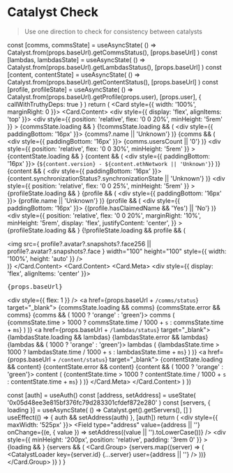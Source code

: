 
<Meta title="Development/Catalyst" />

# Catalyst Check

> Use one direction to check for consistency between catalysts

<Divider size="small" />

  const [comms, commsState] = useAsyncState(
    () => Catalyst.from(props.baseUrl).getCommsStatus(),
    [props.baseUrl]
  )
  const [lambdas, lambdasState] = useAsyncState(
    () => Catalyst.from(props.baseUrl).getLambdasStatus(),
    [props.baseUrl]
  )
  const [content, contentState] = useAsyncState(
    () => Catalyst.from(props.baseUrl).getContentStatus(),
    [props.baseUrl]
  )
  const [profile, profileState] = useAsyncState(
    () => Catalyst.from(props.baseUrl).getProfile(props.user),
    [props.user],
    { callWithTruthyDeps: true }
  )
  return (
    <Card style={{ width: '100%', marginRight: 0 }}>
      <Card.Content>
        <div style={{ display: 'flex', alignItems: 'top' }}>
          <div
            style={{ position: 'relative', flex: '0 0 20%', minHeight: '5rem' }}
          >
            {commsState.loading && <Loader active />}
            {!commsState.loading && (
              <div style={{ paddingBottom: '16px' }}>
                <Stats title="Catalyst">{comms?.name || 'Unknown'}</Stats>
              </div>
            )}
            {comms && (
              <div style={{ paddingBottom: '16px' }}>
                <Stats title="Users">{comms.usersCount || '0'}</Stats>
              </div>
            )}
          </div>
          <div
            style={{ position: 'relative', flex: '0 0 30%', minHeight: '5rem' }}
          >
            {contentState.loading && <Loader active />}
            {content && (
              <div style={{ paddingBottom: '16px' }}>
                <Stats title="Content network">
                  {`${content.version} - ${content.ethNetwork || 'Unknown'}`}
                </Stats>
              </div>
            )}
            {content && (
              <div style={{ paddingBottom: '16px' }}>
                <Stats title="Synchronization State">
                  {content.synchronizationStatus?.synchronizationState ||
                    'Unknown'}
                </Stats>
              </div>
            )}
          </div>
          <div
            style={{ position: 'relative', flex: '0 0 25%', minHeight: '5rem' }}
          >
            {profileState.loading && <Loader active />}
            {profile && (
              <div style={{ paddingBottom: '16px' }}>
                <Stats title="Profile name">{profile.name || 'Unknown'}</Stats>
              </div>
            )}
            {profile && (
              <div style={{ paddingBottom: '16px' }}>
                <Stats title="Has Claimed Name">
                  {(profile.hasClaimedName && 'Yes') || 'No'}
                </Stats>
              </div>
            )}
          </div>
          <div
            style={{
              position: 'relative',
              flex: '0 0 20%',
              marginRight: '10%',
              minHeight: '5rem',
              display: 'flex',
              justifyContent: 'center',
            }}
          >
            {profileState.loading && <Loader active />}
            {!profileState.loading && profile && (
              <div>
                <img
                  src={
                    profile?.avatar?.snapshots?.face256 ||
                    profile?.avatar?.snapshots?.face
                  }
                  width="100"
                  height="100"
                  style={{ width: '100%', height: 'auto' }}
                />
              </div>
            )}
          </div>
        </div>
      </Card.Content>
      <Card.Content>
        <Card.Meta>
          <div style={{ display: 'flex', alignItems: 'center' }}>
            <pre>{props.baseUrl}</pre>
            <div style={{ flex: 1 }} />
            <a href={props.baseUrl + `/comms/status`} target="_blank">
              {commsState.loading && <Label>comms</Label>}
              {commsState.error && <Label color="red">comms</Label>}
              {comms && (
                <Label color={commsState.time > 1000 ? 'orange' : 'green'}>
                  comms (
                  {commsState.time > 1000
                    ? commsState.time / 1000 + `s`
                    : commsState.time + `ms`}
                  )
                </Label>
              )}
            </a>
            <a href={props.baseUrl + `/lambdas/status`} target="_blank">
              {lambdasState.loading && <Label>lambdas</Label>}
              {lambdasState.error && <Label color="red">lambdas</Label>}
              {lambdas && (
                <Label color={lambdasState.time > 1000 ? 'orange' : 'green'}>
                  lambdas (
                  {lambdasState.time > 1000
                    ? lambdasState.time / 1000 + `s`
                    : lambdasState.time + `ms`}
                  )
                </Label>
              )}
            </a>
            <a href={props.baseUrl + `/content/status`} target="_blank">
              {contentState.loading && <Label>content</Label>}
              {contentState.error && <Label color="red">content</Label>}
              {content && (
                <Label color={contentState.time > 1000 ? 'orange' : 'green'}>
                  content (
                  {contentState.time > 1000
                    ? contentState.time / 1000 + `s`
                    : contentState.time + `ms`}
                  )
                </Label>
              )}
            </a>
          </div>
        </Card.Meta>
      </Card.Content>
    </Card>
  )
})

  const [auth] = useAuth()
  const [address, setAddress] = useState(
    '0x05d48ee3e815bf376fc79d283301cfdef872e280'
  )
  const [servers, { loading }] = useAsyncState(
    () => Catalyst.get().getServers(),
    []
  )
  useEffect(() => {
    auth && setAddress(auth)
  }, [auth])
  return (
    <Container>
      <div style={{ maxWidth: '525px' }}>
        <Field
          type="address"
          value={address || ''}
          onChange={(e, { value }) => setAddress((value || '').toLowerCase())}
        />
      </div>
      <div
        style={{ minHeight: '200px', position: 'relative', padding: '3rem 0' }}
      >
        {loading && <Loader active />}
        {servers && (
          <Card.Group>
            {servers.map((server) => (
              <CatalystLoader
                key={server.id}
                {...server}
                user={address || ''}
              />
            ))}
          </Card.Group>
        )}
      </div>
    </Container>
  )
}

<PreviewLoader />
